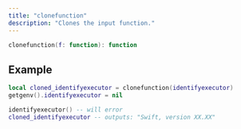 ```yaml
---
title: "clonefunction"
description: "Clones the input function."
---
```


```lua
clonefunction(f: function): function
```


## Example

```lua
local cloned_identifyexecutor = clonefunction(identifyexecutor)
getgenv().identifyexecutor = nil

identifyexecutor() -- will error
cloned_identifyexecutor -- outputs: "Swift, version XX.XX"

```
